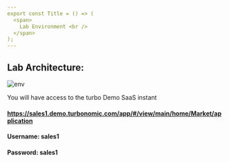 ```yaml
---
export const Title = () => (
  <span>
    Lab Environment <br />
  </span>
);
---
```

## Lab Architecture: 


![env](images/env.1.jpg)


You will have access to the turbo Demo SaaS instant  

#### https://sales1.demo.turbonomic.com/app/#/view/main/home/Market/application

#### Username: sales1
#### Password: sales1


